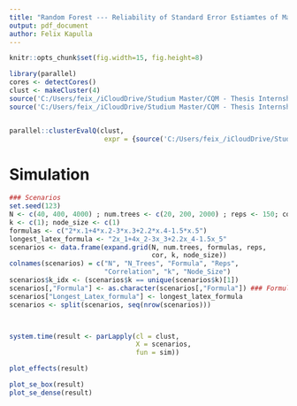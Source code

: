 ```yaml
---
title: "Random Forest --- Reliability of Standard Error Estiamtes of Main and Low-Order Effects"
output: pdf_document
author: Felix Kapulla
---
```


```r
knitr::opts_chunk$set(fig.width=15, fig.height=8) 
```

```r
library(parallel)
cores <- detectCores()
clust <- makeCluster(4)
source('C:/Users/feix_/iCloudDrive/Studium Master/CQM - Thesis Internship/Thesis-VariableEffects/RangerPredictFunction.R')
source('C:/Users/feix_/iCloudDrive/Studium Master/CQM - Thesis Internship/Thesis-VariableEffects/Reliability_SE_Estimates.R')


parallel::clusterEvalQ(clust,
                        expr = {source('C:/Users/feix_/iCloudDrive/Studium Master/CQM - Thesis Internship/Thesis-VariableEffects/Baseline_MultipleVariableInteraction.R')})
```


# Simulation  


```r
### Scenarios
set.seed(123)
N <- c(40, 400, 4000) ; num.trees <- c(20, 200, 2000) ; reps <- 150; cor <- c(0)
k <- c(1); node_size <- c(1)
formulas <- c("2*x.1+4*x.2-3*x.3+2.2*x.4-1.5*x.5")
longest_latex_formula <- "2x_1+4x_2-3x_3+2.2x_4-1.5x_5"
scenarios <- data.frame(expand.grid(N, num.trees, formulas, reps,
                                    cor, k, node_size))
colnames(scenarios) = c("N", "N_Trees", "Formula", "Reps",
                        "Correlation", "k", "Node_Size")
scenarios$k_idx <- (scenarios$k == unique(scenarios$k)[1])
scenarios[,"Formula"] <- as.character(scenarios[,"Formula"]) ### Formula became Factor
scenarios["Longest_Latex_formula"] <- longest_latex_formula
scenarios <- split(scenarios, seq(nrow(scenarios)))



system.time(result <- parLapply(cl = clust,
                                X = scenarios,
                                fun = sim))

```


```r

plot_effects(result)

plot_se_box(result)
plot_se_dense(result)
```

